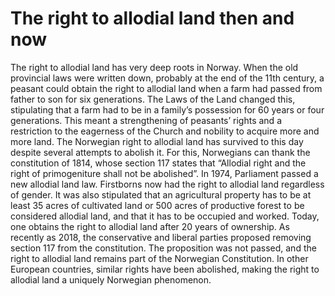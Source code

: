 
# The right to allodial land then and now

The right to allodial land has very deep roots in Norway. When the old provincial laws were written down, probably at the end of the 11th century, a peasant could obtain the right to allodial land when a farm had passed from father to son for six generations. The Laws of the Land changed this, stipulating that a farm had to be in a family’s possession for 60 years or four generations. This meant a strengthening of peasants’ rights and a restriction to the eagerness of the Church and nobility to acquire more and more land. The Norwegian right to allodial land has survived to this day despite several attempts to abolish it. For this, Norwegians can thank the constitution of 1814, whose section 117 states that “Allodial right and the right of primogeniture shall not be abolished”. In 1974, Parliament passed a new allodial land law. Firstborns now had the right to allodial land regardless of gender. It was also stipulated that an agricultural property has to be at least 35 acres of cultivated land or 500 acres of productive forest to be considered allodial land, and that it has to be occupied and worked. Today, one obtains the right to allodial land after 20 years of ownership. As recently as 2018, the conservative and liberal parties proposed removing section 117 from the constitution. The proposition was not passed, and the right to allodial land remains part of the Norwegian Constitution. In other European countries, similar rights have been abolished, making the right to allodial land a uniquely Norwegian phenomenon.
